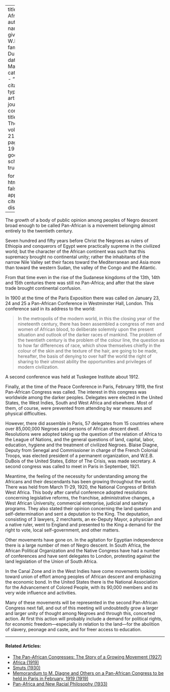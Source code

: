 
---
title: 'Pan-Africa'
author:
  - name:
      given: W.E.B.
      family: Du Bois
date: Mar. 1921
categories: 
  - ""
citation: 
  type: article-journal
  container-title: The Crisis
  volume: 21
  issue: 5
  page: 198-199
google-scholar: true

format:
  html:
    toc: false
    appendix-cite-as: display
---


The growth of a body of public opinion among peoples of Negro descent broad enough to be called Pan-African is a movement belonging almost entirely to the twentieth century.

Seven hundred and fifty years before Christ the Negroes as rulers of Ethiopia and conquerors of Egypt were practically supreme in the civilized world; but the character of the African continent was such that this supremacy brought no continental unity; rather the inhabitants of the narrow Nile Valley set their faces toward the Mediterranean and Asia more than toward the western Sudan, the valley of the Congo and the Atlantic.

From that time even in the rise of the Sudanese kingdoms of the 13th, 14th and 15th centuries there was still no Pan-Africa; and after that the slave trade brought continental confusion.

In 1900 at the time of the Paris Exposition there was called on January 23, 24 and 25 a Pan-African Conference in Westminster Hall, London. This conference said in its address to the world:

> In the metropolis of the modern world, in this the closing year of the nineteenth century, there has been assembled a congress of men and women of African blood, to deliberate solemnly upon the present situation and outlook of the darker races of mankind. The problem of the twentieth century is the problem of the colour line, the question as to how far differences of race, which show themselves chiefly in the colour of the skin and the texture of the hair, are going to be made, hereafter, the basis of denying to over half the world the right of sharing to their utmost ability the opportunities and privileges of modern civilization.

A second conference was held at Tuskegee Institute about 1912.

Finally, at the time of the Peace Conference in Paris, February 1919, the first Pan-African Congress was called. The interest in this congress was worldwide among the darker peoples. Delegates were elected in the United States, the West Indies, South and West Africa and elsewhere. Most of them, of course, were prevented from attending by war measures and physical difficulties.

However, there did assemble in Paris, 57 delegates from 15 countries where over 85,000,000 Negroes and persons of African descent dwell. Resolutions were adopted taking up the question of the relation of Africa to the League of Nations, and the general questions of land, capital, labor, education, hygiene and the treatment of civilized Negroes. Blaise Diagne, Deputy from Senegal and Commissioner in charge of the French Colonial Troops, was elected president of a permanent organization, and W.E.B. DuBois of the United States, Editor of <span class="crisis-title">The Crisis</span>, was made secretary. A second congress was called to meet in Paris in September, 1921.

Meantime, the feeling of the necessity for understanding among the Africans and their descendants has been growing throughout the world. There was held from March 11-29, 1920, the National Congress of British West Africa. This body after careful conference adopted resolutions concerning legislative reforms, the franchise, administrative changes, a West African University, commercial enterprise, judicial and sanitary programs. They also stated their opinion concerning the land question and self-determination and sent a deputation to the King. The deputation, consisting of 3 lawyers, 2 merchants, an ex-Deputy Mayor, a physician and a native ruler, went to England and presented to the King a demand for the right to vote, local self-government, and other matters.

Other movements have gone on. In the agitation for Egyptian independence there is a large number of men of Negro descent. In South Africa, the African Political Organization and the Native Congress have had a number of conferences and have sent delegates to London, protesting against the land legislation of the Union of South Africa.

In the Canal Zone and in the West Indies have come movements looking toward union of effort among peoples of African descent and emphasizing the economic bond. In the United States there is the National Association for the Advancement of Colored People, with its 90,000 members and its very wide influence and activities. 

Many of these movements will be represented in the second Pan-African Congress next fall, and out of this meeting will undoubtedly grow a larger and larger unity of thought among Negroes and through this, concerted action. At first this action will probably include a demand for political rights, for economic freedom---especially in relation to the land---for the abolition of slavery, peonage and caste, and for freer access to education.

<!-- Similar articles start here -->
<div  class="clear-wrap"></div>
<hr>
#### Related Articles:

* [The Pan-African Congresses: The Story of a Growing Movement (1927)](/Volumes/34/08/panafrican_congresses.html)
* [Africa (1919)](/Volumes/17/04/africa.html)
* [Smuts (1930)](/Volumes/37/02/smuts.html)
* [Memorandum to M. Diagne and Others on a Pan-African Congress to be held in Paris in February, 1919 (1919)](/Volumes/17/05/memorandum_to_m_diagne_and_others_on_a_panafrican_congress.html)
* [Pan-Africa and New Racial Philosophy (1933)](/Volumes/40/11/panafrica_and_new_racial_philosophy.html)

<!-- Similar articles end here -->